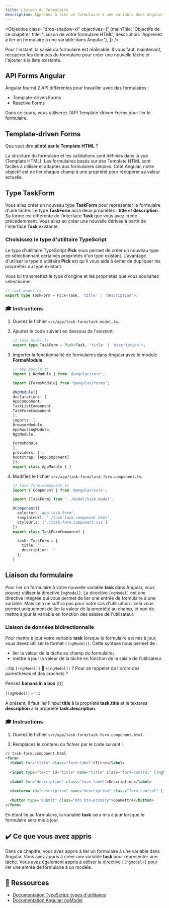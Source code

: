 ```yaml
---
title: Liaison du formulaire
description: Apprenez à lier un formulaire à une variable dans Angular
---
```



<Objective class="drop-shadow-xl" objectives={[
{mainTitle: 'Objectifs de ce chapitre', title: 'Liaison de votre formulaire HTML', description: 'Apprenez à lier un formulaire à une variable dans Angular.'},
]} />

Pour l'instant, la saisie du formulaire est réalisable. Il vous faut, maintenant, récupérer les données du formulaire pour créer une nouvelle tâche et l'ajouter à la liste existante.

## API Forms Angular

Angular fournit 2 API différentes pour travailler avec des formulaires :

- Template-driven Forms
- Reactive Forms

Dans ce cours, vous utiliserez l'API Template-driven Forms pour lier le formulaire.

## Template-driven Forms

Que veut dire **piloté par le Template HTML** ?

La structure du formulaire et les validations sont définies dans la vue (Template HTML). Les formulaires basés sur des Template HTML sont faciles à utiliser et adaptés aux formulaires simples.
Côté Angular, notre objectif est de lier chaque champ à une propriété pour récupérer sa valeur actuelle.

## Type TaskForm

Vous allez créer un nouveau type **TaskForm** pour représenter le formulaire d'une tâche. Le type **TaskForm** aura deux propriétés : **title** et **description**.
Sa forme est différente de l'interface **Task** que vous avez créée précédemment. Vous allez en créer une nouvelle dérivée à partir de l'interface **Task** existante.

### Choisissez le type d'utilitaire TypeScript

Le type d'utilitaire TypeScript **Pick** vous permet de créer un nouveau type en sélectionnant certaines propriétés d'un type existant.
L'avantage d'utiliser le type d'utilitaire  **Pick** est qu'il vous aide à éviter de dupliquer les propriétés du type existant.

Vous lui transmettez le type d'origine et les propriétés que vous souhaitez sélectionner.

```ts
// task.model.ts
export type TaskForm = Pick<Task, 'title' | 'description'>;

```

### 🎓 Instructions

<Steps>

1. Ouvrez le fichier `src/app/task-form/task.model.ts`.

2. Ajoutez le code suivant en dessous de l'existant:

    ```typescript
    // task.model.ts
    export type TaskForm = Pick<Task, 'title' | 'description'>;
    ```

3. Importer la fonctionnalité de formulaires dans Angular avec le module **FormsModule**

    ```typescript ins={"Importer FormsModule": 3-4} ins={"Ajouter FormsModule dans le tableau des imports": 16-17}
    // app.module.ts
    import { NgModule } from '@angular/core';

    import {FormsModule} from "@angular/forms";

    @NgModule({
    declarations: [
    AppComponent,
    TaskListComponent,
    TaskFormComponent
    ],
    imports: [
    BrowserModule,
    AppRoutingModule,
    NgbModule,

    FormsModule
    ],
    providers: [],
    bootstrap: [AppComponent]
    })
    export class AppModule { }

    ```

4. Modifiez le fichier `src/app/task-form/task-form.component.ts`.

    ```typescript ins={"Importez le nouveau type TaskForm": 3-4} ins={"Ajoutez la variable task avec des valeurs vides": 12-16}
    // task-form.component.ts
    import { Component } from '@angular/core';

    import {TaskForm} from '../model/task.model';

    @Component({
      selector: 'app-task-form',
      templateUrl: './task-form.component.html',
      styleUrls: ['./task-form.component.css']
    })
    export class TaskFormComponent {

      task: TaskForm = {
        title: '',
        description: ''
      };
    }
    ```

</Steps>

## Liaison du formulaire

Pour lier un formulaire à votre nouvelle variable **task** dans Angular, vous pouvez utiliser la directive `[ngModel]`.
La directive `[ngModel]` est une directive intégrée qui vous permet de lier une entrée de formulaire à une variable.
Mais cela ne suffira pas pour votre cas d'utilisation : cela vous permet uniquement de lier la valeur de la propriété au champ, et non de mettre à jour la variable en fonction des saisies de l'utilisateur.

### Liaison de données bidirectionnelle

Pour mettre à jour votre variable **task** lorsque le formulaire est mis à jour, vous devez utiliser le format `[(ngModel)]`.
Cette syntaxe nous permet de :

- lier la valeur de la tâche au champ du formulaire;
- mettre à jour la valeur de la tâche en fonction de la saisie de l'utilisateur.

:::tip
`[(ngModel)]` 🤔 `([ngModel])` ? Pour se rappeler de l'ordre des parenthèses et des crochets ? 

Pensez **banana in a box** [()] 

`[(ngModel)]` ✅
:::

A présent, il faut lier l'input **title** à la propriété **task.title** et le textarea **description** à la propriété **task.description**.

### 🎓 Instructions

1. Ouvrez le fichier `src/app/task-form/task-form.component.html`.

2. Remplacez le contenu du fichier par le code suivant :

```html ins={"Liez le titre avec la directive ngModel": 4-5} ins="[(ngModel)]="task.title"" ins={"Liez la description avec la directive ngModel": 8-9} ins="[(ngModel)]="task.description""
// task-form.component.html
<form>
  <label for="title" class="form-label">Titre</label>
    
  <input type="text" id="title" name="title" class="form-control" [(ngModel)]="task.title">
    
  <label for="description" class="form-label">Description</label>
    
  <textarea id="description" name="description" class="form-control" [(ngModel)]="task.description"></textarea>
  
  <button type="submit" class="btn btn-primary">Soumettre</button>
</form>
```

En étant lié au formulaire, la variable **task** sera mis à jour lorsque le formulaire sera mis à jour.

## ✔️ Ce que vous avez appris

Dans ce chapitre, vous avez appris à lier un formulaire à une variable dans Angular. Vous avez appris à créer une variable **task** pour représenter une tâche. Vous avez également appris à utiliser la directive `[(ngModel)]` pour lier une entrée de formulaire à un modèle.

## 🔗 Ressources

- <a href="https://www.typescriptlang.org/docs/handbook/utility-types.html" target="_blank">Documentation TypeScript: types d'utilitaires</a>
- <a href="https://angular.dev/guide/directives#displaying-and-updating-properties-with-ngmodel" target="_blank">Documentation Angular: ngModel</a>
